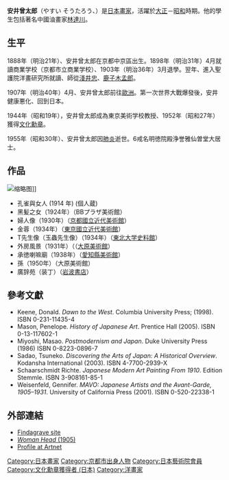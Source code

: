 {{Infobox artist
| name          = 安井曾太郎
| image         = 
| imagesize     = 200px
| caption       = 安井曾太郎胸像，攝於[[東京藝術大學|東京藝術大學]]
| birth_name     = 
| birth_date     = {{Birth date|1888|05|17|mf=yes}}
| birth_place      = [[日本|日本]][[京都|京都]][[中京區|中京區]]
| death_date     = {{Death date and age|1955|12|14|1888|05|17}}
| death_place    = 日本[[神奈川縣|神奈川縣]][[湯河原町|湯河原町]]
| nationality   = [[日本|日本]]
| field         =  [[畫家|畫家]]
| training      = 
| movement      = [[西洋畫|西洋畫]]
| works         = 
| patrons       = 
| awards = }}

'''安井曾太郎'''（やすい そうたろう、{{bd|1888年|5月17日|1955年|12月14日||catIdx=Yasui Sōtarō}}）是[[日本|日本]][[畫家|畫家]]，活躍於[[大正|大正]]－[[昭和|昭和]]時期。他的學生包括著名中國油畫家[[林達川|林達川]]。

== 生平 ==
1888年（明治21年）、安井曾太郎在京都中京區出生。1898年（明治31年）4月就讀商業学校（京都市立商業学校）、1903年（明治36年）3月退學。翌年、進入聖護院洋畫研究所就讀、師從[[淺井忠|淺井忠]]、[[鹿子木孟郎|鹿子木孟郎]]。

1907年（明治40年）4月、安井曾太郎前往[[歐洲|歐洲]]。第一次世界大戰爆發後，安井健康悪化、回到日本。

1944年（昭和19年），安井曾太郎成為東京美術学校教授、1952年（昭和27年）獲得[[文化勋章_(日本)|文化勳章]]。

1955年（昭和30年）、安井曾太郎因[[肺炎|肺炎]]逝世。6戒名明徳院殿浄誉雅仙曽堂大居士。

== 作品 ==

[[File:Yasui_Sotaro-Chin_Jung.jpg|缩略图]]]]</center>
* 孔雀與女人 (1914 年) (個人蔵)
* 黑髪之女（1924年）（BBプラザ美術館）
* 婦人像（1930年）（[[京都國立近代美術館|京都國立近代美術館]]）
* 金蓉（1934年）（[[東京國立近代美術館|東京國立近代美術館]]）
* T先生像（玉蟲先生像）（1934年）（[[東北大學|東北大学史料館]]）
* 外房風景（1931年）（（[[大原美術館|大原美術館]]）
* 承徳喇嘛廟（1938年）（[[愛知縣美術館|愛知縣美術館]]）
* 孫（1950年）（大原美術館）
* 廣辞苑（装丁）（[[岩波書店|岩波書店]]）

== 參考文獻 ==
* Keene, Donald. ''Dawn to the West''. Columbia University Press; (1998). ISBN 0-231-11435-4
* Mason, Penelope. ''History of Japanese Art ''. Prentice Hall (2005). ISBN 0-13-117602-1
* Miyoshi, Masao. ''Postmodernism and Japan''. Duke University Press (1986) ISBN 0-8223-0896-7
* Sadao, Tsuneko. ''Discovering the Arts of Japan: A Historical Overview''. Kodansha International (2003). ISBN 4-7700-2939-X
* Schaarschmidt Richte. ''Japanese Modern Art Painting From 1910 ''. Edition Stemmle. ISBN 3-908161-85-1
* Weisenfeld, Gennifer. ''MAVO: Japanese Artists and the Avant-Garde, 1905–1931''. University of California Press (2001). ISBN 0-520-22338-1

== 外部連結 ==
* [http://www.findagrave.com/cgi-bin/fg.cgi?page=gr&GRid=9709616 Findagrave site]{{Wayback|url=http://www.findagrave.com/cgi-bin/fg.cgi?page=gr&GRid=9709616 |date=20121107053526 }}
* [https://web.archive.org/web/20041228003407/http://www.kure-bi.jp/syozow/collection_e/drawings/6_2.htm ''Woman Head'' (1905)]
* [http://artnet.com/library/09/0927/T092722.asp Profile at Artnet]{{Wayback|url=http://artnet.com/library/09/0927/T092722.asp |date=20051104152826 }}

{{Authority control}}

{{DEFAULTSORT:Yasui Sōtarō}}
[[Category:日本畫家|Category:日本畫家]]
[[Category:京都市出身人物|Category:京都市出身人物]]
[[Category:日本藝術院會員|Category:日本藝術院會員]]
[[Category:文化勳章獲得者_(日本)|Category:文化勳章獲得者 (日本)]]
[[Category:洋畫家|Category:洋畫家]]
